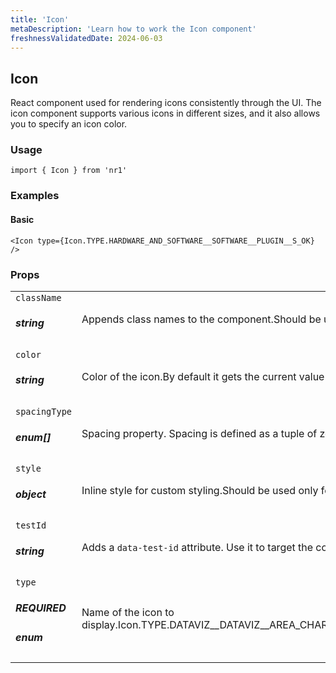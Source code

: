 ```yaml
---
title: 'Icon'
metaDescription: 'Learn how to work the Icon component'
freshnessValidatedDate: 2024-06-03
---
```

## Icon

React component used for rendering icons consistently through the UI. The icon component supports various icons in different sizes, and it also allows you to specify an icon color.

### Usage

```
import { Icon } from 'nr1'
```



### Examples

#### Basic

```
<Icon type={Icon.TYPE.HARDWARE_AND_SOFTWARE__SOFTWARE__PLUGIN__S_OK} />
```



### Props

|                                |                                                                                                                                                                                                                                                                                                                                                                                                                                                                                                                                                                                                                                                                                                                                                                                                                                                                                                                                                                                                                                                                                                                                                                                                                                                                                                                                                                                                                                                                                                                                                                                                                                                                                                                                                                                                                                                                                                                                                                                                                                                                                                                                                                                                                                                                                                                                                                                                                                                                                                                                                                                                                                                                                                                                                                                                                                                                                                                                                                                                                                                                                                                                                                                                                                                                                                                                                                                                                                                                                                                                                                                                                                                                                                                                                                                                                                                                                                                                                                                                                                                                                                                                                                                                                                                                                                                                                                                                                                                                                                                                                                                                                                                                                                                                                                                                                                                                                                                                                                                                                                                                                                                                                                                                                                                                                                                                                                                                                                                                                                                                                                                                                                                                                                                                                                                                                                                                                                                                                                                                                                                                                                                                                                                                                                                                                                                                                                                                                                                                                                                                                                                                                                                                                                                                                                                                                                                                                                                                                                                                                                                                                                                                                                                                                                                                                                                                                                                                                                                                                                                                                                                                                                                                                                                                                                                                                                                                                                                                                                                                                                                                                                                                                                                                                                                                                                                                                                                                                                                                                                                                                                                                                                                                                                                                                                                                                                                                                                                                                                                                                                                                                                                                                                                                                                                                                                                                                                                                                                                                                                                                                                                                                                                                                                                                                                                                                                                                                                                                                                                                                                                                                                                                                                                                                                                                                                                                                                                                                                                                                                                                                                                                                                                                                                                                                                                                                                                                                                                                                                                                                                                                                                                                                                                                                                                                                                                                                                                                                                                                                                                                                                                                                                                                                                                                                                                                                                                                                                                                                                                                                                                                                                                                                                                                                                                                                                                                                                                                                                                                                                                                                                                                                                                                                                                                                                                                                                                                                                                                                                                                                                                                                                                                                                                                                                                                                                                                                                                                                                                                                                                                                                                                                                                                                                                                                                                                                                                                                                                                                                                                                                                                                                                                                                                                                                                                                                                                                                                                                                                                                                                                                                                                                                                                                                                                                                                                                                                                                                                                                                                                                                                                                                                                                                                                                                                                                                                                                                                                                                                                                                                                                                                                                                                                                                                                                                                                                                                                                                                                                                                                                                                                                                                                                                                                                                                                                                                                                                                                                                                                                                                                                                                                                                                                                                                                                                                                                                                                                                                                                                                                                                                                                                                                                                                                                                                                                                                                                                                                                                                                                                                                                                                                                                                                                                                                                                                                                                                                                                                                                                                                                                                                                                                                                                                                                                                                                                                                                                                                                                                                                                                                                                                                                                                                                                                                                                                                                                                                                                                                                                                                                                                                                                                                                                                                                                                                                           |
| ------------------------------ | ----------------------------------------------------------------------------------------------------------------------------------------------------------------------------------------------------------------------------------------------------------------------------------------------------------------------------------------------------------------------------------------------------------------------------------------------------------------------------------------------------------------------------------------------------------------------------------------------------------------------------------------------------------------------------------------------------------------------------------------------------------------------------------------------------------------------------------------------------------------------------------------------------------------------------------------------------------------------------------------------------------------------------------------------------------------------------------------------------------------------------------------------------------------------------------------------------------------------------------------------------------------------------------------------------------------------------------------------------------------------------------------------------------------------------------------------------------------------------------------------------------------------------------------------------------------------------------------------------------------------------------------------------------------------------------------------------------------------------------------------------------------------------------------------------------------------------------------------------------------------------------------------------------------------------------------------------------------------------------------------------------------------------------------------------------------------------------------------------------------------------------------------------------------------------------------------------------------------------------------------------------------------------------------------------------------------------------------------------------------------------------------------------------------------------------------------------------------------------------------------------------------------------------------------------------------------------------------------------------------------------------------------------------------------------------------------------------------------------------------------------------------------------------------------------------------------------------------------------------------------------------------------------------------------------------------------------------------------------------------------------------------------------------------------------------------------------------------------------------------------------------------------------------------------------------------------------------------------------------------------------------------------------------------------------------------------------------------------------------------------------------------------------------------------------------------------------------------------------------------------------------------------------------------------------------------------------------------------------------------------------------------------------------------------------------------------------------------------------------------------------------------------------------------------------------------------------------------------------------------------------------------------------------------------------------------------------------------------------------------------------------------------------------------------------------------------------------------------------------------------------------------------------------------------------------------------------------------------------------------------------------------------------------------------------------------------------------------------------------------------------------------------------------------------------------------------------------------------------------------------------------------------------------------------------------------------------------------------------------------------------------------------------------------------------------------------------------------------------------------------------------------------------------------------------------------------------------------------------------------------------------------------------------------------------------------------------------------------------------------------------------------------------------------------------------------------------------------------------------------------------------------------------------------------------------------------------------------------------------------------------------------------------------------------------------------------------------------------------------------------------------------------------------------------------------------------------------------------------------------------------------------------------------------------------------------------------------------------------------------------------------------------------------------------------------------------------------------------------------------------------------------------------------------------------------------------------------------------------------------------------------------------------------------------------------------------------------------------------------------------------------------------------------------------------------------------------------------------------------------------------------------------------------------------------------------------------------------------------------------------------------------------------------------------------------------------------------------------------------------------------------------------------------------------------------------------------------------------------------------------------------------------------------------------------------------------------------------------------------------------------------------------------------------------------------------------------------------------------------------------------------------------------------------------------------------------------------------------------------------------------------------------------------------------------------------------------------------------------------------------------------------------------------------------------------------------------------------------------------------------------------------------------------------------------------------------------------------------------------------------------------------------------------------------------------------------------------------------------------------------------------------------------------------------------------------------------------------------------------------------------------------------------------------------------------------------------------------------------------------------------------------------------------------------------------------------------------------------------------------------------------------------------------------------------------------------------------------------------------------------------------------------------------------------------------------------------------------------------------------------------------------------------------------------------------------------------------------------------------------------------------------------------------------------------------------------------------------------------------------------------------------------------------------------------------------------------------------------------------------------------------------------------------------------------------------------------------------------------------------------------------------------------------------------------------------------------------------------------------------------------------------------------------------------------------------------------------------------------------------------------------------------------------------------------------------------------------------------------------------------------------------------------------------------------------------------------------------------------------------------------------------------------------------------------------------------------------------------------------------------------------------------------------------------------------------------------------------------------------------------------------------------------------------------------------------------------------------------------------------------------------------------------------------------------------------------------------------------------------------------------------------------------------------------------------------------------------------------------------------------------------------------------------------------------------------------------------------------------------------------------------------------------------------------------------------------------------------------------------------------------------------------------------------------------------------------------------------------------------------------------------------------------------------------------------------------------------------------------------------------------------------------------------------------------------------------------------------------------------------------------------------------------------------------------------------------------------------------------------------------------------------------------------------------------------------------------------------------------------------------------------------------------------------------------------------------------------------------------------------------------------------------------------------------------------------------------------------------------------------------------------------------------------------------------------------------------------------------------------------------------------------------------------------------------------------------------------------------------------------------------------------------------------------------------------------------------------------------------------------------------------------------------------------------------------------------------------------------------------------------------------------------------------------------------------------------------------------------------------------------------------------------------------------------------------------------------------------------------------------------------------------------------------------------------------------------------------------------------------------------------------------------------------------------------------------------------------------------------------------------------------------------------------------------------------------------------------------------------------------------------------------------------------------------------------------------------------------------------------------------------------------------------------------------------------------------------------------------------------------------------------------------------------------------------------------------------------------------------------------------------------------------------------------------------------------------------------------------------------------------------------------------------------------------------------------------------------------------------------------------------------------------------------------------------------------------------------------------------------------------------------------------------------------------------------------------------------------------------------------------------------------------------------------------------------------------------------------------------------------------------------------------------------------------------------------------------------------------------------------------------------------------------------------------------------------------------------------------------------------------------------------------------------------------------------------------------------------------------------------------------------------------------------------------------------------------------------------------------------------------------------------------------------------------------------------------------------------------------------------------------------------------------------------------------------------------------------------------------------------------------------------------------------------------------------------------------------------------------------------------------------------------------------------------------------------------------------------------------------------------------------------------------------------------------------------------------------------------------------------------------------------------------------------------------------------------------------------------------------------------------------------------------------------------------------------------------------------------------------------------------------------------------------------------------------------------------------------------------------------------------------------------------------------------------------------------------------------------------------------------------------------------------------------------------------------------------------------------------------------------------------------------------------------------------------------------------------------------------------------------------------------------------------------------------------------------------------------------------------------------------------------------------------------------------------------------------------------------------------------------------------------------------------------------------------------------------------------------------------------------------------------------------------------------------------------------------------------------------------------------------------------------------------------------------------------------------------------------------------------------------------------------------------------------------------------------------------------------------------------------------------------------------------------------------------------------------------------------------------------------------------------------------------------------------------------------------------------------------------------------------------------------------------------------------------------------------------------------------------------------------------------------------------------------------------------------------------------------------------------------------------------------------------------------------------------------------------------------------------------------------------------------------------------------------------------------------------------------------------------------------------------------------------------------------------------------------------------------------------------------------------------------------------------------------------------------------------------------------------------------------------------------------------------------------------------------------------------------------------------------------------------------------------------------------------------------------------------------------------------------------------------------------------------------------------------------------------------------------------------------------------------------------------------------------------------------------------------------------------------------------------------------------------------------------------------------------------------------------------------------------------------------------------------------------------------------------------------------------------------------------------------------------------------------------------------------------------------------------------------------------------------------------------------------------------------------------------------------------------------------------------------------------------------------------------------------------------------------------------------------------------------------------------------------------------------------------------------------------------------------------------------------------------------------------------------------------------------------------------------------------------------------------------------------------------------------------------------------------------------------------------------------------------------------------------------------------------------------------------------------------------------------------------------------------------------------------------------------------------------------------------------------------------------------------------------------------------------------------------------------------------------------------------------------------------------------------------------------------------------------------------------------------------------------------------------------------------------------------------------------------------------------------------------------------------------------------------------------------------------------------------------------------------------------------------------------------------------------------------------------------------------------------------------------------------------------------------------------------------------------------------------------------------------------------------------------------------------------------------------------------------------------------------------------------------------------------------------------------------------------------------------------------------------- |
| `className` <h5>string</h5>        | Appends class names to the component.Should be used only for positioning and spacing purposes.                                                                                                                                                                                                                                                                                                                                                                                                                                                                                                                                                                                                                                                                                                                                                                                                                                                                                                                                                                                                                                                                                                                                                                                                                                                                                                                                                                                                                                                                                                                                                                                                                                                                                                                                                                                                                                                                                                                                                                                                                                                                                                                                                                                                                                                                                                                                                                                                                                                                                                                                                                                                                                                                                                                                                                                                                                                                                                                                                                                                                                                                                                                                                                                                                                                                                                                                                                                                                                                                                                                                                                                                                                                                                                                                                                                                                                                                                                                                                                                                                                                                                                                                                                                                                                                                                                                                                                                                                                                                                                                                                                                                                                                                                                                                                                                                                                                                                                                                                                                                                                                                                                                                                                                                                                                                                                                                                                                                                                                                                                                                                                                                                                                                                                                                                                                                                                                                                                                                                                                                                                                                                                                                                                                                                                                                                                                                                                                                                                                                                                                                                                                                                                                                                                                                                                                                                                                                                                                                                                                                                                                                                                                                                                                                                                                                                                                                                                                                                                                                                                                                                                                                                                                                                                                                                                                                                                                                                                                                                                                                                                                                                                                                                                                                                                                                                                                                                                                                                                                                                                                                                                                                                                                                                                                                                                                                                                                                                                                                                                                                                                                                                                                                                                                                                                                                                                                                                                                                                                                                                                                                                                                                                                                                                                                                                                                                                                                                                                                                                                                                                                                                                                                                                                                                                                                                                                                                                                                                                                                                                                                                                                                                                                                                                                                                                                                                                                                                                                                                                                                                                                                                                                                                                                                                                                                                                                                                                                                                                                                                                                                                                                                                                                                                                                                                                                                                                                                                                                                                                                                                                                                                                                                                                                                                                                                                                                                                                                                                                                                                                                                                                                                                                                                                                                                                                                                                                                                                                                                                                                                                                                                                                                                                                                                                                                                                                                                                                                                                                                                                                                                                                                                                                                                                                                                                                                                                                                                                                                                                                                                                                                                                                                                                                                                                                                                                                                                                                                                                                                                                                                                                                                                                                                                                                                                                                                                                                                                                                                                                                                                                                                                                                                                                                                                                                                                                                                                                                                                                                                                                                                                                                                                                                                                                                                                                                                                                                                                                                                                                                                                                                                                                                                                                                                                                                                                                                                                                                                                                                                                                                                                                                                                                                                                                                                                                                                                                                                                                                                                                                                                                                                                                                                                                                                                                                                                                                                                                                                                                                                                                                                                                                                                                                                                                                                                                                                                                                                                                                                                                                                                                                                                                                                                                                                                                                                                                                                                                                                                                                                                                                                                                                                                                                                                                                                                                                                                                                                                                                                                                                                                                                                                                                                                                                                                            |
| `color` <h5>string</h5>            | Color of the icon.By default it gets the current value of the css `color` property of the element.                                                                                                                                                                                                                                                                                                                                                                                                                                                                                                                                                                                                                                                                                                                                                                                                                                                                                                                                                                                                                                                                                                                                                                                                                                                                                                                                                                                                                                                                                                                                                                                                                                                                                                                                                                                                                                                                                                                                                                                                                                                                                                                                                                                                                                                                                                                                                                                                                                                                                                                                                                                                                                                                                                                                                                                                                                                                                                                                                                                                                                                                                                                                                                                                                                                                                                                                                                                                                                                                                                                                                                                                                                                                                                                                                                                                                                                                                                                                                                                                                                                                                                                                                                                                                                                                                                                                                                                                                                                                                                                                                                                                                                                                                                                                                                                                                                                                                                                                                                                                                                                                                                                                                                                                                                                                                                                                                                                                                                                                                                                                                                                                                                                                                                                                                                                                                                                                                                                                                                                                                                                                                                                                                                                                                                                                                                                                                                                                                                                                                                                                                                                                                                                                                                                                                                                                                                                                                                                                                                                                                                                                                                                                                                                                                                                                                                                                                                                                                                                                                                                                                                                                                                                                                                                                                                                                                                                                                                                                                                                                                                                                                                                                                                                                                                                                                                                                                                                                                                                                                                                                                                                                                                                                                                                                                                                                                                                                                                                                                                                                                                                                                                                                                                                                                                                                                                                                                                                                                                                                                                                                                                                                                                                                                                                                                                                                                                                                                                                                                                                                                                                                                                                                                                                                                                                                                                                                                                                                                                                                                                                                                                                                                                                                                                                                                                                                                                                                                                                                                                                                                                                                                                                                                                                                                                                                                                                                                                                                                                                                                                                                                                                                                                                                                                                                                                                                                                                                                                                                                                                                                                                                                                                                                                                                                                                                                                                                                                                                                                                                                                                                                                                                                                                                                                                                                                                                                                                                                                                                                                                                                                                                                                                                                                                                                                                                                                                                                                                                                                                                                                                                                                                                                                                                                                                                                                                                                                                                                                                                                                                                                                                                                                                                                                                                                                                                                                                                                                                                                                                                                                                                                                                                                                                                                                                                                                                                                                                                                                                                                                                                                                                                                                                                                                                                                                                                                                                                                                                                                                                                                                                                                                                                                                                                                                                                                                                                                                                                                                                                                                                                                                                                                                                                                                                                                                                                                                                                                                                                                                                                                                                                                                                                                                                                                                                                                                                                                                                                                                                                                                                                                                                                                                                                                                                                                                                                                                                                                                                                                                                                                                                                                                                                                                                                                                                                                                                                                                                                                                                                                                                                                                                                                                                                                                                                                                                                                                                                                                                                                                                                                                                                                                                                                                                                                                                                                                                                                                                                                                                                                                                                                                                                                                                                                                                        |
| `spacingType` <h5>enum[]</h5>     | Spacing property. Spacing is defined as a tuple of zero to four values, which follow the same conventions as CSS properties like `margin` or `padding`. To omit a value, use `SPACING_TYPE.OMIT`.<OptionReference array>Icon.SPACING_TYPE.EXTRA_LARGEIcon.SPACING_TYPE.LARGEIcon.SPACING_TYPE.MEDIUMIcon.SPACING_TYPE.NONEIcon.SPACING_TYPE.OMITIcon.SPACING_TYPE.SMALL</OptionReference>                                                                                                                                                                                                                                                                                                                                                                                                                                                                                                                                                                                                                                                                                                                                                                                                                                                                                                                                                                                                                                                                                                                                                                                                                                                                                                                                                                                                                                                                                                                                                                                                                                                                                                                                                                                                                                                                                                                                                                                                                                                                                                                                                                                                                                                                                                                                                                                                                                                                                                                                                                                                                                                                                                                                                                                                                                                                                                                                                                                                                                                                                                                                                                                                                                                                                                                                                                                                                                                                                                                                                                                                                                                                                                                                                                                                                                                                                                                                                                                                                                                                                                                                                                                                                                                                                                                                                                                                                                                                                                                                                                                                                                                                                                                                                                                                                                                                                                                                                                                                                                                                                                                                                                                                                                                                                                                                                                                                                                                                                                                                                                                                                                                                                                                                                                                                                                                                                                                                                                                                                                                                                                                                                                                                                                                                                                                                                                                                                                                                                                                                                                                                                                                                                                                                                                                                                                                                                                                                                                                                                                                                                                                                                                                                                                                                                                                                                                                                                                                                                                                                                                                                                                                                                                                                                                                                                                                                                                                                                                                                                                                                                                                                                                                                                                                                                                                                                                                                                                                                                                                                                                                                                                                                                                                                                                                                                                                                                                                                                                                                                                                                                                                                                                                                                                                                                                                                                                                                                                                                                                                                                                                                                                                                                                                                                                                                                                                                                                                                                                                                                                                                                                                                                                                                                                                                                                                                                                                                                                                                                                                                                                                                                                                                                                                                                                                                                                                                                                                                                                                                                                                                                                                                                                                                                                                                                                                                                                                                                                                                                                                                                                                                                                                                                                                                                                                                                                                                                                                                                                                                                                                                                                                                                                                                                                                                                                                                                                                                                                                                                                                                                                                                                                                                                                                                                                                                                                                                                                                                                                                                                                                                                                                                                                                                                                                                                                                                                                                                                                                                                                                                                                                                                                                                                                                                                                                                                                                                                                                                                                                                                                                                                                                                                                                                                                                                                                                                                                                                                                                                                                                                                                                                                                                                                                                                                                                                                                                                                                                                                                                                                                                                                                                                                                                                                                                                                                                                                                                                                                                                                                                                                                                                                                                                                                                                                                                                                                                                                                                                                                                                                                                                                                                                                                                                                                                                                                                                                                                                                                                                                                                                                                                                                                                                                                                                                                                                                                                                                                                                                                                                                                                                                                                                                                                                                                                                                                                                                                                                                                                                                                                                                                                                                                                                                                                                                                                                                                                                                                                                                                                                                                                                                                                                                                                                                                                                                                                                                                                                                                                                                                                                                                                                                                                                                                                                                                                                                                            |
| `style` <h5>object</h5>            | Inline style for custom styling.Should be used only for positioning and spacing purposes.                                                                                                                                                                                                                                                                                                                                                                                                                                                                                                                                                                                                                                                                                                                                                                                                                                                                                                                                                                                                                                                                                                                                                                                                                                                                                                                                                                                                                                                                                                                                                                                                                                                                                                                                                                                                                                                                                                                                                                                                                                                                                                                                                                                                                                                                                                                                                                                                                                                                                                                                                                                                                                                                                                                                                                                                                                                                                                                                                                                                                                                                                                                                                                                                                                                                                                                                                                                                                                                                                                                                                                                                                                                                                                                                                                                                                                                                                                                                                                                                                                                                                                                                                                                                                                                                                                                                                                                                                                                                                                                                                                                                                                                                                                                                                                                                                                                                                                                                                                                                                                                                                                                                                                                                                                                                                                                                                                                                                                                                                                                                                                                                                                                                                                                                                                                                                                                                                                                                                                                                                                                                                                                                                                                                                                                                                                                                                                                                                                                                                                                                                                                                                                                                                                                                                                                                                                                                                                                                                                                                                                                                                                                                                                                                                                                                                                                                                                                                                                                                                                                                                                                                                                                                                                                                                                                                                                                                                                                                                                                                                                                                                                                                                                                                                                                                                                                                                                                                                                                                                                                                                                                                                                                                                                                                                                                                                                                                                                                                                                                                                                                                                                                                                                                                                                                                                                                                                                                                                                                                                                                                                                                                                                                                                                                                                                                                                                                                                                                                                                                                                                                                                                                                                                                                                                                                                                                                                                                                                                                                                                                                                                                                                                                                                                                                                                                                                                                                                                                                                                                                                                                                                                                                                                                                                                                                                                                                                                                                                                                                                                                                                                                                                                                                                                                                                                                                                                                                                                                                                                                                                                                                                                                                                                                                                                                                                                                                                                                                                                                                                                                                                                                                                                                                                                                                                                                                                                                                                                                                                                                                                                                                                                                                                                                                                                                                                                                                                                                                                                                                                                                                                                                                                                                                                                                                                                                                                                                                                                                                                                                                                                                                                                                                                                                                                                                                                                                                                                                                                                                                                                                                                                                                                                                                                                                                                                                                                                                                                                                                                                                                                                                                                                                                                                                                                                                                                                                                                                                                                                                                                                                                                                                                                                                                                                                                                                                                                                                                                                                                                                                                                                                                                                                                                                                                                                                                                                                                                                                                                                                                                                                                                                                                                                                                                                                                                                                                                                                                                                                                                                                                                                                                                                                                                                                                                                                                                                                                                                                                                                                                                                                                                                                                                                                                                                                                                                                                                                                                                                                                                                                                                                                                                                                                                                                                                                                                                                                                                                                                                                                                                                                                                                                                                                                                                                                                                                                                                                                                                                                                                                                                                                                                                                                                                                                                 |
| `testId` <h5>string</h5>           | Adds a `data-test-id` attribute. Use it to target the component in unit and E2E tests.For a test id to be valid, prefix it with your nerdpack id, followed up by a dot.For example, `my-nerdpack.some-element`.**Note:** You might not see `data-test-id` attributes as they are removed from the DOM, to debug them pass a `e2e-test` query parameter to the URL.                                                                                                                                                                                                                                                                                                                                                                                                                                                                                                                                                                                                                                                                                                                                                                                                                                                                                                                                                                                                                                                                                                                                                                                                                                                                                                                                                                                                                                                                                                                                                                                                                                                                                                                                                                                                                                                                                                                                                                                                                                                                                                                                                                                                                                                                                                                                                                                                                                                                                                                                                                                                                                                                                                                                                                                                                                                                                                                                                                                                                                                                                                                                                                                                                                                                                                                                                                                                                                                                                                                                                                                                                                                                                                                                                                                                                                                                                                                                                                                                                                                                                                                                                                                                                                                                                                                                                                                                                                                                                                                                                                                                                                                                                                                                                                                                                                                                                                                                                                                                                                                                                                                                                                                                                                                                                                                                                                                                                                                                                                                                                                                                                                                                                                                                                                                                                                                                                                                                                                                                                                                                                                                                                                                                                                                                                                                                                                                                                                                                                                                                                                                                                                                                                                                                                                                                                                                                                                                                                                                                                                                                                                                                                                                                                                                                                                                                                                                                                                                                                                                                                                                                                                                                                                                                                                                                                                                                                                                                                                                                                                                                                                                                                                                                                                                                                                                                                                                                                                                                                                                                                                                                                                                                                                                                                                                                                                                                                                                                                                                                                                                                                                                                                                                                                                                                                                                                                                                                                                                                                                                                                                                                                                                                                                                                                                                                                                                                                                                                                                                                                                                                                                                                                                                                                                                                                                                                                                                                                                                                                                                                                                                                                                                                                                                                                                                                                                                                                                                                                                                                                                                                                                                                                                                                                                                                                                                                                                                                                                                                                                                                                                                                                                                                                                                                                                                                                                                                                                                                                                                                                                                                                                                                                                                                                                                                                                                                                                                                                                                                                                                                                                                                                                                                                                                                                                                                                                                                                                                                                                                                                                                                                                                                                                                                                                                                                                                                                                                                                                                                                                                                                                                                                                                                                                                                                                                                                                                                                                                                                                                                                                                                                                                                                                                                                                                                                                                                                                                                                                                                                                                                                                                                                                                                                                                                                                                                                                                                                                                                                                                                                                                                                                                                                                                                                                                                                                                                                                                                                                                                                                                                                                                                                                                                                                                                                                                                                                                                                                                                                                                                                                                                                                                                                                                                                                                                                                                                                                                                                                                                                                                                                                                                                                                                                                                                                                                                                                                                                                                                                                                                                                                                                                                                                                                                                                                                                                                                                                                                                                                                                                                                                                                                                                                                                                                                                                                                                                                                                                                                                                                                                                                                                                                                                                                                                                                                                                                                                                                                                                                                                                                                                                                                                                                                                                                                                                                                                                                                                                                        |
| `type` <h5>REQUIRED</h5><h5>enum</h5> | Name of the icon to display.<OptionReference>Icon.TYPE.DATAVIZ\_\_DATAVIZ\_\_AREA_CHARTIcon.TYPE.DATAVIZ\_\_DATAVIZ\_\_BAR_CHARTIcon.TYPE.DATAVIZ\_\_DATAVIZ\_\_BILLBOARD_CHARTIcon.TYPE.DATAVIZ\_\_DATAVIZ\_\_BULLET_CHARTIcon.TYPE.DATAVIZ\_\_DATAVIZ\_\_CHARTIcon.TYPE.DATAVIZ\_\_DATAVIZ\_\_CHART\_\_A_ADDIcon.TYPE.DATAVIZ\_\_DATAVIZ\_\_CHART\_\_A_EDITIcon.TYPE.DATAVIZ\_\_DATAVIZ\_\_CHART\_\_A_REMOVEIcon.TYPE.DATAVIZ\_\_DATAVIZ\_\_DASHBOARDIcon.TYPE.DATAVIZ\_\_DATAVIZ\_\_DASHBOARD\_\_A_ADDIcon.TYPE.DATAVIZ\_\_DATAVIZ\_\_DASHBOARD\_\_A_EDITIcon.TYPE.DATAVIZ\_\_DATAVIZ\_\_DASHBOARD\_\_A_FILTERIcon.TYPE.DATAVIZ\_\_DATAVIZ\_\_DASHBOARD\_\_A_REMOVEIcon.TYPE.DATAVIZ\_\_DATAVIZ\_\_EVENT_FEED_CHARTIcon.TYPE.DATAVIZ\_\_DATAVIZ\_\_HEATMAP_CHARTIcon.TYPE.DATAVIZ\_\_DATAVIZ\_\_LINE_CHARTIcon.TYPE.DATAVIZ\_\_DATAVIZ\_\_MARKDOWNIcon.TYPE.DATAVIZ\_\_DATAVIZ\_\_PIE_CHARTIcon.TYPE.DATAVIZ\_\_DATAVIZ\_\_SCATTER_CHARTIcon.TYPE.DATAVIZ\_\_DATAVIZ\_\_SERVICE_MAP_CHARTIcon.TYPE.DATAVIZ\_\_DATAVIZ\_\_STACKED_BAR_CHARTIcon.TYPE.DATAVIZ\_\_DATAVIZ\_\_STACKED_HORIZONTAL_BAR_CHARTIcon.TYPE.DATAVIZ\_\_DATAVIZ\_\_TABLE_CHARTIcon.TYPE.DATAVIZ\_\_DATAVIZ\_\_TRAFFIC_LIGHTS_CHARTIcon.TYPE.DATAVIZ\_\_DATAVIZ\_\_VERTICAL_BAR_CHARTIcon.TYPE.DATE_AND_TIME\_\_DATE_AND_TIME\_\_DATEIcon.TYPE.DATE_AND_TIME\_\_DATE_AND_TIME\_\_DATE\_\_A_ADDIcon.TYPE.DATE_AND_TIME\_\_DATE_AND_TIME\_\_DATE\_\_A_REMOVEIcon.TYPE.DATE_AND_TIME\_\_DATE_AND_TIME\_\_TIMEIcon.TYPE.DATE_AND_TIME\_\_DATE_AND_TIME\_\_TIME\_\_A_ADDIcon.TYPE.DATE_AND_TIME\_\_DATE_AND_TIME\_\_TIME\_\_A_REMOVEIcon.TYPE.DOCUMENTS\_\_DOCUMENTS\_\_ATTACHMENTIcon.TYPE.DOCUMENTS\_\_DOCUMENTS\_\_DOCUMENTATIONIcon.TYPE.DOCUMENTS\_\_DOCUMENTS\_\_EMAILIcon.TYPE.DOCUMENTS\_\_DOCUMENTS\_\_EMAIL\_\_V_ALTERNATEIcon.TYPE.DOCUMENTS\_\_DOCUMENTS\_\_FILEIcon.TYPE.DOCUMENTS\_\_DOCUMENTS\_\_FILE\_\_A_ADDIcon.TYPE.DOCUMENTS\_\_DOCUMENTS\_\_FILE\_\_A_REMOVEIcon.TYPE.DOCUMENTS\_\_DOCUMENTS\_\_FOLDERIcon.TYPE.DOCUMENTS\_\_DOCUMENTS\_\_FOLDER\_\_A_ADDIcon.TYPE.DOCUMENTS\_\_DOCUMENTS\_\_FOLDER\_\_A_REMOVEIcon.TYPE.DOCUMENTS\_\_DOCUMENTS\_\_NOTESIcon.TYPE.DOCUMENTS\_\_DOCUMENTS\_\_NOTES\_\_A_ADDIcon.TYPE.DOCUMENTS\_\_DOCUMENTS\_\_NOTES\_\_A_EDITIcon.TYPE.DOCUMENTS\_\_DOCUMENTS\_\_NOTES\_\_A_REMOVEIcon.TYPE.HARDWARE_AND_SOFTWARE\_\_HARDWARE\_\_ANOMALIESIcon.TYPE.HARDWARE_AND_SOFTWARE\_\_HARDWARE\_\_CLUSTERIcon.TYPE.HARDWARE_AND_SOFTWARE\_\_HARDWARE\_\_CLUSTER\_\_A_INSPECTIcon.TYPE.HARDWARE_AND_SOFTWARE\_\_HARDWARE\_\_CLUSTER\_\_S_DISABLEDIcon.TYPE.HARDWARE_AND_SOFTWARE\_\_HARDWARE\_\_CLUSTER\_\_S_ERRORIcon.TYPE.HARDWARE_AND_SOFTWARE\_\_HARDWARE\_\_CLUSTER\_\_S_OKIcon.TYPE.HARDWARE_AND_SOFTWARE\_\_HARDWARE\_\_CLUSTER\_\_S_WARNINGIcon.TYPE.HARDWARE_AND_SOFTWARE\_\_HARDWARE\_\_CPUIcon.TYPE.HARDWARE_AND_SOFTWARE\_\_HARDWARE\_\_DESKTOPIcon.TYPE.HARDWARE_AND_SOFTWARE\_\_HARDWARE\_\_DESKTOP\_\_S_DISABLEDIcon.TYPE.HARDWARE_AND_SOFTWARE\_\_HARDWARE\_\_DESKTOP\_\_S_ERRORIcon.TYPE.HARDWARE_AND_SOFTWARE\_\_HARDWARE\_\_DESKTOP\_\_S_OKIcon.TYPE.HARDWARE_AND_SOFTWARE\_\_HARDWARE\_\_DESKTOP\_\_S_WARNINGIcon.TYPE.HARDWARE_AND_SOFTWARE\_\_HARDWARE\_\_MEMORYIcon.TYPE.HARDWARE_AND_SOFTWARE\_\_HARDWARE\_\_MOBILEIcon.TYPE.HARDWARE_AND_SOFTWARE\_\_HARDWARE\_\_MOBILE\_\_A_CHECKEDIcon.TYPE.HARDWARE_AND_SOFTWARE\_\_HARDWARE\_\_MOBILE\_\_S_DISABLEDIcon.TYPE.HARDWARE_AND_SOFTWARE\_\_HARDWARE\_\_MOBILE\_\_S_ERRORIcon.TYPE.HARDWARE_AND_SOFTWARE\_\_HARDWARE\_\_MOBILE\_\_S_OKIcon.TYPE.HARDWARE_AND_SOFTWARE\_\_HARDWARE\_\_MOBILE\_\_S_WARNINGIcon.TYPE.HARDWARE_AND_SOFTWARE\_\_HARDWARE\_\_NETWORKIcon.TYPE.HARDWARE_AND_SOFTWARE\_\_HARDWARE\_\_NETWORK\_\_A_INSPECTIcon.TYPE.HARDWARE_AND_SOFTWARE\_\_HARDWARE\_\_NETWORK\_\_S_DISABLEDIcon.TYPE.HARDWARE_AND_SOFTWARE\_\_HARDWARE\_\_NETWORK\_\_S_ERRORIcon.TYPE.HARDWARE_AND_SOFTWARE\_\_HARDWARE\_\_NETWORK\_\_S_OKIcon.TYPE.HARDWARE_AND_SOFTWARE\_\_HARDWARE\_\_NETWORK\_\_S_WARNINGIcon.TYPE.HARDWARE_AND_SOFTWARE\_\_HARDWARE\_\_SERVERIcon.TYPE.HARDWARE_AND_SOFTWARE\_\_HARDWARE\_\_SERVER\_\_A_ADDIcon.TYPE.HARDWARE_AND_SOFTWARE\_\_HARDWARE\_\_SERVER\_\_A_CONFIGUREIcon.TYPE.HARDWARE_AND_SOFTWARE\_\_HARDWARE\_\_SERVER\_\_A_EDITIcon.TYPE.HARDWARE_AND_SOFTWARE\_\_HARDWARE\_\_SERVER\_\_A_INSPECTIcon.TYPE.HARDWARE_AND_SOFTWARE\_\_HARDWARE\_\_SERVER\_\_A_PAUSEIcon.TYPE.HARDWARE_AND_SOFTWARE\_\_HARDWARE\_\_SERVER\_\_A_REMOVEIcon.TYPE.HARDWARE_AND_SOFTWARE\_\_HARDWARE\_\_SERVER\_\_S_DISABLEDIcon.TYPE.HARDWARE_AND_SOFTWARE\_\_HARDWARE\_\_SERVER\_\_S_ERRORIcon.TYPE.HARDWARE_AND_SOFTWARE\_\_HARDWARE\_\_SERVER\_\_S_OKIcon.TYPE.HARDWARE_AND_SOFTWARE\_\_HARDWARE\_\_SERVER\_\_S_WARNINGIcon.TYPE.HARDWARE_AND_SOFTWARE\_\_HARDWARE\_\_STORAGEIcon.TYPE.HARDWARE_AND_SOFTWARE\_\_KUBERNETES\_\_K8S_CLUSTERIcon.TYPE.HARDWARE_AND_SOFTWARE\_\_KUBERNETES\_\_K8S_CONTAINERIcon.TYPE.HARDWARE_AND_SOFTWARE\_\_KUBERNETES\_\_K8S_DEPLOYMENTIcon.TYPE.HARDWARE_AND_SOFTWARE\_\_KUBERNETES\_\_K8S_MASTER_NODEIcon.TYPE.HARDWARE_AND_SOFTWARE\_\_KUBERNETES\_\_K8S_NAMESPACEIcon.TYPE.HARDWARE_AND_SOFTWARE\_\_KUBERNETES\_\_K8S_NODEIcon.TYPE.HARDWARE_AND_SOFTWARE\_\_KUBERNETES\_\_K8S_PODIcon.TYPE.HARDWARE_AND_SOFTWARE\_\_KUBERNETES\_\_K8S_SERVICEIcon.TYPE.HARDWARE_AND_SOFTWARE\_\_SOFTWARE\_\_ALL_ENTITIESIcon.TYPE.HARDWARE_AND_SOFTWARE\_\_SOFTWARE\_\_APPLICATIONIcon.TYPE.HARDWARE_AND_SOFTWARE\_\_SOFTWARE\_\_APPLICATION\_\_A_CHECKEDIcon.TYPE.HARDWARE_AND_SOFTWARE\_\_SOFTWARE\_\_APPLICATION\_\_S_DISABLEDIcon.TYPE.HARDWARE_AND_SOFTWARE\_\_SOFTWARE\_\_APPLICATION\_\_S_ERRORIcon.TYPE.HARDWARE_AND_SOFTWARE\_\_SOFTWARE\_\_APPLICATION\_\_S_OKIcon.TYPE.HARDWARE_AND_SOFTWARE\_\_SOFTWARE\_\_APPLICATION\_\_S_WARNINGIcon.TYPE.HARDWARE_AND_SOFTWARE\_\_SOFTWARE\_\_BROWSERIcon.TYPE.HARDWARE_AND_SOFTWARE\_\_SOFTWARE\_\_BROWSER\_\_A_CHECKEDIcon.TYPE.HARDWARE_AND_SOFTWARE\_\_SOFTWARE\_\_BROWSER\_\_S_DISABLEDIcon.TYPE.HARDWARE_AND_SOFTWARE\_\_SOFTWARE\_\_BROWSER\_\_S_ERRORIcon.TYPE.HARDWARE_AND_SOFTWARE\_\_SOFTWARE\_\_BROWSER\_\_S_OKIcon.TYPE.HARDWARE_AND_SOFTWARE\_\_SOFTWARE\_\_BROWSER\_\_S_WARNINGIcon.TYPE.HARDWARE_AND_SOFTWARE\_\_SOFTWARE\_\_CLOUDIcon.TYPE.HARDWARE_AND_SOFTWARE\_\_SOFTWARE\_\_CODEIcon.TYPE.HARDWARE_AND_SOFTWARE\_\_SOFTWARE\_\_CONTAINERIcon.TYPE.HARDWARE_AND_SOFTWARE\_\_SOFTWARE\_\_CONTROL_CENTERIcon.TYPE.HARDWARE_AND_SOFTWARE\_\_SOFTWARE\_\_CORRELATIONIcon.TYPE.HARDWARE_AND_SOFTWARE\_\_SOFTWARE\_\_CORRELATION_REASONINGIcon.TYPE.HARDWARE_AND_SOFTWARE\_\_SOFTWARE\_\_DATABASEIcon.TYPE.HARDWARE_AND_SOFTWARE\_\_SOFTWARE\_\_DATABASE\_\_A_CHECKEDIcon.TYPE.HARDWARE_AND_SOFTWARE\_\_SOFTWARE\_\_DATABASE\_\_S_DISABLEDIcon.TYPE.HARDWARE_AND_SOFTWARE\_\_SOFTWARE\_\_DATABASE\_\_S_ERRORIcon.TYPE.HARDWARE_AND_SOFTWARE\_\_SOFTWARE\_\_DATABASE\_\_S_OKIcon.TYPE.HARDWARE_AND_SOFTWARE\_\_SOFTWARE\_\_DATABASE\_\_S_WARNINGIcon.TYPE.HARDWARE_AND_SOFTWARE\_\_SOFTWARE\_\_DECISIONSIcon.TYPE.HARDWARE_AND_SOFTWARE\_\_SOFTWARE\_\_DESTINATIONSIcon.TYPE.HARDWARE_AND_SOFTWARE\_\_SOFTWARE\_\_DOWNSTREAM_CONNECTIONIcon.TYPE.HARDWARE_AND_SOFTWARE\_\_SOFTWARE\_\_DOWNSTREAM_DEPLOYMENTIcon.TYPE.HARDWARE_AND_SOFTWARE\_\_SOFTWARE\_\_EVENTIcon.TYPE.HARDWARE_AND_SOFTWARE\_\_SOFTWARE\_\_FEEDIcon.TYPE.HARDWARE_AND_SOFTWARE\_\_SOFTWARE\_\_LIVE_VIEWIcon.TYPE.HARDWARE_AND_SOFTWARE\_\_SOFTWARE\_\_LOGSIcon.TYPE.HARDWARE_AND_SOFTWARE\_\_SOFTWARE\_\_MOBILE_APPLICATIONIcon.TYPE.HARDWARE_AND_SOFTWARE\_\_SOFTWARE\_\_MOBILE_APPLICATION\_\_A_CHECKEDIcon.TYPE.HARDWARE_AND_SOFTWARE\_\_SOFTWARE\_\_MOBILE_APPLICATION\_\_S_DISABLEDIcon.TYPE.HARDWARE_AND_SOFTWARE\_\_SOFTWARE\_\_MOBILE_APPLICATION\_\_S_ERRORIcon.TYPE.HARDWARE_AND_SOFTWARE\_\_SOFTWARE\_\_MOBILE_APPLICATION\_\_S_OKIcon.TYPE.HARDWARE_AND_SOFTWARE\_\_SOFTWARE\_\_MOBILE_APPLICATION\_\_S_WARNINGIcon.TYPE.HARDWARE_AND_SOFTWARE\_\_SOFTWARE\_\_MONITORINGIcon.TYPE.HARDWARE_AND_SOFTWARE\_\_SOFTWARE\_\_NODEIcon.TYPE.HARDWARE_AND_SOFTWARE\_\_SOFTWARE\_\_OVERVIEWIcon.TYPE.HARDWARE_AND_SOFTWARE\_\_SOFTWARE\_\_PATHWAYIcon.TYPE.HARDWARE_AND_SOFTWARE\_\_SOFTWARE\_\_PLUGINIcon.TYPE.HARDWARE_AND_SOFTWARE\_\_SOFTWARE\_\_PLUGIN\_\_A_CHECKEDIcon.TYPE.HARDWARE_AND_SOFTWARE\_\_SOFTWARE\_\_PLUGIN\_\_S_DISABLEDIcon.TYPE.HARDWARE_AND_SOFTWARE\_\_SOFTWARE\_\_PLUGIN\_\_S_ERRORIcon.TYPE.HARDWARE_AND_SOFTWARE\_\_SOFTWARE\_\_PLUGIN\_\_S_OKIcon.TYPE.HARDWARE_AND_SOFTWARE\_\_SOFTWARE\_\_PLUGIN\_\_S_WARNINGIcon.TYPE.HARDWARE_AND_SOFTWARE\_\_SOFTWARE\_\_QUERYIcon.TYPE.HARDWARE_AND_SOFTWARE\_\_SOFTWARE\_\_SERVICEIcon.TYPE.HARDWARE_AND_SOFTWARE\_\_SOFTWARE\_\_SERVICE\_\_A_CHECKEDIcon.TYPE.HARDWARE_AND_SOFTWARE\_\_SOFTWARE\_\_SERVICE\_\_S_DISABLEDIcon.TYPE.HARDWARE_AND_SOFTWARE\_\_SOFTWARE\_\_SERVICE\_\_S_ERRORIcon.TYPE.HARDWARE_AND_SOFTWARE\_\_SOFTWARE\_\_SERVICE\_\_S_OKIcon.TYPE.HARDWARE_AND_SOFTWARE\_\_SOFTWARE\_\_SERVICE\_\_S_WARNINGIcon.TYPE.HARDWARE_AND_SOFTWARE\_\_SOFTWARE\_\_SOURCESIcon.TYPE.HARDWARE_AND_SOFTWARE\_\_SOFTWARE\_\_STACK_TRACEIcon.TYPE.HARDWARE_AND_SOFTWARE\_\_SOFTWARE\_\_SYNTHESIZED_ENTITYIcon.TYPE.HARDWARE_AND_SOFTWARE\_\_SOFTWARE\_\_SYNTHETICS_MONITORIcon.TYPE.HARDWARE_AND_SOFTWARE\_\_SOFTWARE\_\_SYSTEMIcon.TYPE.HARDWARE_AND_SOFTWARE\_\_SOFTWARE\_\_TRACESIcon.TYPE.HARDWARE_AND_SOFTWARE\_\_SOFTWARE\_\_TRAFFICIcon.TYPE.HARDWARE_AND_SOFTWARE\_\_SOFTWARE\_\_UPSTREAM_CONNECTIONIcon.TYPE.HARDWARE_AND_SOFTWARE\_\_SOFTWARE\_\_UPSTREAM_DEPLOYMENTIcon.TYPE.HARDWARE_AND_SOFTWARE\_\_SOFTWARE\_\_WORKLOADSIcon.TYPE.INTERFACE\_\_ARROW\_\_ARROW_BOTTOMIcon.TYPE.INTERFACE\_\_ARROW\_\_ARROW_BOTTOM\_\_V_ALTERNATEIcon.TYPE.INTERFACE\_\_ARROW\_\_ARROW_BOTTOM\_\_V_ALTERNATE\_\_WEIGHT_BOLDIcon.TYPE.INTERFACE\_\_ARROW\_\_ARROW_DIAGONAL_BOTTOM_LEFTIcon.TYPE.INTERFACE\_\_ARROW\_\_ARROW_DIAGONAL_BOTTOM_RIGHTIcon.TYPE.INTERFACE\_\_ARROW\_\_ARROW_DIAGONAL_TOP_LEFTIcon.TYPE.INTERFACE\_\_ARROW\_\_ARROW_DIAGONAL_TOP_RIGHTIcon.TYPE.INTERFACE\_\_ARROW\_\_ARROW_HORIZONTALIcon.TYPE.INTERFACE\_\_ARROW\_\_ARROW_LEFTIcon.TYPE.INTERFACE\_\_ARROW\_\_ARROW_LEFT\_\_V_ALTERNATEIcon.TYPE.INTERFACE\_\_ARROW\_\_ARROW_LEFT\_\_V_ALTERNATE\_\_WEIGHT_BOLDIcon.TYPE.INTERFACE\_\_ARROW\_\_ARROW_RIGHTIcon.TYPE.INTERFACE\_\_ARROW\_\_ARROW_RIGHT\_\_V_ALTERNATEIcon.TYPE.INTERFACE\_\_ARROW\_\_ARROW_RIGHT\_\_V_ALTERNATE\_\_WEIGHT_BOLDIcon.TYPE.INTERFACE\_\_ARROW\_\_ARROW_TOPIcon.TYPE.INTERFACE\_\_ARROW\_\_ARROW_TOP\_\_V_ALTERNATEIcon.TYPE.INTERFACE\_\_ARROW\_\_ARROW_TOP\_\_V_ALTERNATE\_\_WEIGHT_BOLDIcon.TYPE.INTERFACE\_\_ARROW\_\_ARROW_VERTICALIcon.TYPE.INTERFACE\_\_ARROW\_\_EXPANDIcon.TYPE.INTERFACE\_\_ARROW\_\_GO_TOIcon.TYPE.INTERFACE\_\_ARROW\_\_MOVEIcon.TYPE.INTERFACE\_\_ARROW\_\_RESIZEIcon.TYPE.INTERFACE\_\_ARROW\_\_RETURN_LEFTIcon.TYPE.INTERFACE\_\_ARROW\_\_RETURN_RIGHTIcon.TYPE.INTERFACE\_\_ARROW\_\_SHRINKIcon.TYPE.INTERFACE\_\_ARROW\_\_SORTIcon.TYPE.INTERFACE\_\_CARET\_\_CARET_BOTTOMIcon.TYPE.INTERFACE\_\_CARET\_\_CARET_BOTTOM\_\_SIZE_8Icon.TYPE.INTERFACE\_\_CARET\_\_CARET_BOTTOM\_\_V_ALTERNATEIcon.TYPE.INTERFACE\_\_CARET\_\_CARET_BOTTOM\_\_WEIGHT_BOLDIcon.TYPE.INTERFACE\_\_CARET\_\_CARET_BOTTOM\_\_WEIGHT_BOLD\_\_SIZE_8Icon.TYPE.INTERFACE\_\_CARET\_\_CARET_LEFTIcon.TYPE.INTERFACE\_\_CARET\_\_CARET_LEFT\_\_SIZE_8Icon.TYPE.INTERFACE\_\_CARET\_\_CARET_LEFT\_\_V_ALTERNATEIcon.TYPE.INTERFACE\_\_CARET\_\_CARET_LEFT\_\_WEIGHT_BOLDIcon.TYPE.INTERFACE\_\_CARET\_\_CARET_LEFT\_\_WEIGHT_BOLD\_\_SIZE_8Icon.TYPE.INTERFACE\_\_CARET\_\_CARET_RIGHTIcon.TYPE.INTERFACE\_\_CARET\_\_CARET_RIGHT\_\_SIZE_8Icon.TYPE.INTERFACE\_\_CARET\_\_CARET_RIGHT\_\_V_ALTERNATEIcon.TYPE.INTERFACE\_\_CARET\_\_CARET_RIGHT\_\_WEIGHT_BOLDIcon.TYPE.INTERFACE\_\_CARET\_\_CARET_RIGHT\_\_WEIGHT_BOLD\_\_SIZE_8Icon.TYPE.INTERFACE\_\_CARET\_\_CARET_TOPIcon.TYPE.INTERFACE\_\_CARET\_\_CARET_TOP\_\_SIZE_8Icon.TYPE.INTERFACE\_\_CARET\_\_CARET_TOP\_\_V_ALTERNATEIcon.TYPE.INTERFACE\_\_CARET\_\_CARET_TOP\_\_WEIGHT_BOLDIcon.TYPE.INTERFACE\_\_CARET\_\_CARET_TOP\_\_WEIGHT_BOLD\_\_SIZE_8Icon.TYPE.INTERFACE\_\_CHEVRON\_\_CHEVRON_BOTTOMIcon.TYPE.INTERFACE\_\_CHEVRON\_\_CHEVRON_BOTTOM\_\_SIZE_8Icon.TYPE.INTERFACE\_\_CHEVRON\_\_CHEVRON_BOTTOM\_\_V_ALTERNATEIcon.TYPE.INTERFACE\_\_CHEVRON\_\_CHEVRON_BOTTOM\_\_WEIGHT_BOLDIcon.TYPE.INTERFACE\_\_CHEVRON\_\_CHEVRON_BOTTOM\_\_WEIGHT_BOLD\_\_SIZE_8Icon.TYPE.INTERFACE\_\_CHEVRON\_\_CHEVRON_LEFTIcon.TYPE.INTERFACE\_\_CHEVRON\_\_CHEVRON_LEFT\_\_SIZE_8Icon.TYPE.INTERFACE\_\_CHEVRON\_\_CHEVRON_LEFT\_\_V_ALTERNATEIcon.TYPE.INTERFACE\_\_CHEVRON\_\_CHEVRON_LEFT\_\_WEIGHT_BOLDIcon.TYPE.INTERFACE\_\_CHEVRON\_\_CHEVRON_LEFT\_\_WEIGHT_BOLD\_\_SIZE_8Icon.TYPE.INTERFACE\_\_CHEVRON\_\_CHEVRON_RIGHTIcon.TYPE.INTERFACE\_\_CHEVRON\_\_CHEVRON_RIGHT\_\_SIZE_8Icon.TYPE.INTERFACE\_\_CHEVRON\_\_CHEVRON_RIGHT\_\_V_ALTERNATEIcon.TYPE.INTERFACE\_\_CHEVRON\_\_CHEVRON_RIGHT\_\_WEIGHT_BOLDIcon.TYPE.INTERFACE\_\_CHEVRON\_\_CHEVRON_RIGHT\_\_WEIGHT_BOLD\_\_SIZE_8Icon.TYPE.INTERFACE\_\_CHEVRON\_\_CHEVRON_TOPIcon.TYPE.INTERFACE\_\_CHEVRON\_\_CHEVRON_TOP\_\_SIZE_8Icon.TYPE.INTERFACE\_\_CHEVRON\_\_CHEVRON_TOP\_\_V_ALTERNATEIcon.TYPE.INTERFACE\_\_CHEVRON\_\_CHEVRON_TOP\_\_WEIGHT_BOLDIcon.TYPE.INTERFACE\_\_CHEVRON\_\_CHEVRON_TOP\_\_WEIGHT_BOLD\_\_SIZE_8Icon.TYPE.INTERFACE\_\_INFO\_\_ANNOUNCEMENTIcon.TYPE.INTERFACE\_\_INFO\_\_HELPIcon.TYPE.INTERFACE\_\_INFO\_\_INFOIcon.TYPE.INTERFACE\_\_INFO\_\_INFO\_\_WEIGHT_BOLDIcon.TYPE.INTERFACE\_\_OPERATIONS\_\_ADJUSTIcon.TYPE.INTERFACE\_\_OPERATIONS\_\_ALERTIcon.TYPE.INTERFACE\_\_OPERATIONS\_\_ALERT\_\_A_REMOVEIcon.TYPE.INTERFACE\_\_OPERATIONS\_\_ALERT\_\_S_OFFIcon.TYPE.INTERFACE\_\_OPERATIONS\_\_ALERT\_\_S_ONIcon.TYPE.INTERFACE\_\_OPERATIONS\_\_ARCHIVEIcon.TYPE.INTERFACE\_\_OPERATIONS\_\_CENTERIcon.TYPE.INTERFACE\_\_OPERATIONS\_\_CLOSEIcon.TYPE.INTERFACE\_\_OPERATIONS\_\_CLOSE\_\_SIZE_8Icon.TYPE.INTERFACE\_\_OPERATIONS\_\_CLOSE\_\_V_ALTERNATEIcon.TYPE.INTERFACE\_\_OPERATIONS\_\_CONFIGUREIcon.TYPE.INTERFACE\_\_OPERATIONS\_\_COPY_TOIcon.TYPE.INTERFACE\_\_OPERATIONS\_\_COPY_TO_CLIPBOARDIcon.TYPE.INTERFACE\_\_OPERATIONS\_\_DOWNLOADIcon.TYPE.INTERFACE\_\_OPERATIONS\_\_DRAGIcon.TYPE.INTERFACE\_\_OPERATIONS\_\_EDITIcon.TYPE.INTERFACE\_\_OPERATIONS\_\_EXPORTIcon.TYPE.INTERFACE\_\_OPERATIONS\_\_EXTERNAL_LINKIcon.TYPE.INTERFACE\_\_OPERATIONS\_\_FILTERIcon.TYPE.INTERFACE\_\_OPERATIONS\_\_FILTER\_\_A_ADDIcon.TYPE.INTERFACE\_\_OPERATIONS\_\_FILTER\_\_A_REMOVEIcon.TYPE.INTERFACE\_\_OPERATIONS\_\_FILTER\_\_V_ALTERNATEIcon.TYPE.INTERFACE\_\_OPERATIONS\_\_FOLLOWIcon.TYPE.INTERFACE\_\_OPERATIONS\_\_GROUPIcon.TYPE.INTERFACE\_\_OPERATIONS\_\_GROUP\_\_A_REMOVEIcon.TYPE.INTERFACE\_\_OPERATIONS\_\_GROUP\_\_V_ALTERNATEIcon.TYPE.INTERFACE\_\_OPERATIONS\_\_HIDEIcon.TYPE.INTERFACE\_\_OPERATIONS\_\_HIDE_OTHERSIcon.TYPE.INTERFACE\_\_OPERATIONS\_\_HIGHLIGHTIcon.TYPE.INTERFACE\_\_OPERATIONS\_\_IMPORTIcon.TYPE.INTERFACE\_\_OPERATIONS\_\_MOREIcon.TYPE.INTERFACE\_\_OPERATIONS\_\_PAUSEIcon.TYPE.INTERFACE\_\_OPERATIONS\_\_PAUSE_ALTERNATE\_\_V_ALTERNATEIcon.TYPE.INTERFACE\_\_OPERATIONS\_\_PINIcon.TYPE.INTERFACE\_\_OPERATIONS\_\_PLAYIcon.TYPE.INTERFACE\_\_OPERATIONS\_\_PLAY_ALTERNATE\_\_V_ALTERNATEIcon.TYPE.INTERFACE\_\_OPERATIONS\_\_REARRANGEIcon.TYPE.INTERFACE\_\_OPERATIONS\_\_REDOIcon.TYPE.INTERFACE\_\_OPERATIONS\_\_REFRESHIcon.TYPE.INTERFACE\_\_OPERATIONS\_\_REMOVE\_\_V_ALTERNATEIcon.TYPE.INTERFACE\_\_OPERATIONS\_\_REPLY\_\_A_REPLYIcon.TYPE.INTERFACE\_\_OPERATIONS\_\_SEARCHIcon.TYPE.INTERFACE\_\_OPERATIONS\_\_SEARCH\_\_V_ALTERNATEIcon.TYPE.INTERFACE\_\_OPERATIONS\_\_SELECTIONIcon.TYPE.INTERFACE\_\_OPERATIONS\_\_SELECTION\_\_V_ALTERNATEIcon.TYPE.INTERFACE\_\_OPERATIONS\_\_SHAREIcon.TYPE.INTERFACE\_\_OPERATIONS\_\_SHARE_LINKIcon.TYPE.INTERFACE\_\_OPERATIONS\_\_SHOWIcon.TYPE.INTERFACE\_\_OPERATIONS\_\_SKIP_BACKIcon.TYPE.INTERFACE\_\_OPERATIONS\_\_SKIP_FORWARDIcon.TYPE.INTERFACE\_\_OPERATIONS\_\_TAGIcon.TYPE.INTERFACE\_\_OPERATIONS\_\_TRASHIcon.TYPE.INTERFACE\_\_OPERATIONS\_\_TV_MODEIcon.TYPE.INTERFACE\_\_OPERATIONS\_\_TV_MODE\_\_A_TV_MODEIcon.TYPE.INTERFACE\_\_OPERATIONS\_\_UNDOIcon.TYPE.INTERFACE\_\_OPERATIONS\_\_UNPINIcon.TYPE.INTERFACE\_\_OPERATIONS\_\_UPLOADIcon.TYPE.INTERFACE\_\_PLACEHOLDERS\_\_CUSTOM_PLACEHOLDERIcon.TYPE.INTERFACE\_\_PLACEHOLDERS\_\_ICON_PLACEHOLDERIcon.TYPE.INTERFACE\_\_SIGN\_\_ASTERISKIcon.TYPE.INTERFACE\_\_SIGN\_\_CHECKMARKIcon.TYPE.INTERFACE\_\_SIGN\_\_CHECKMARK\_\_V_ALTERNATEIcon.TYPE.INTERFACE\_\_SIGN\_\_CHECKMARK\_\_V_ALTERNATE\_\_WEIGHT_BOLDIcon.TYPE.INTERFACE\_\_SIGN\_\_CLOSEIcon.TYPE.INTERFACE\_\_SIGN\_\_DOLLAR_SIGNIcon.TYPE.INTERFACE\_\_SIGN\_\_EXCLAMATIONIcon.TYPE.INTERFACE\_\_SIGN\_\_EXCLAMATION\_\_V_ALTERNATEIcon.TYPE.INTERFACE\_\_SIGN\_\_MINUSIcon.TYPE.INTERFACE\_\_SIGN\_\_MINUS\_\_V_ALTERNATEIcon.TYPE.INTERFACE\_\_SIGN\_\_NUMBERIcon.TYPE.INTERFACE\_\_SIGN\_\_PLUSIcon.TYPE.INTERFACE\_\_SIGN\_\_PLUS\_\_V_ALTERNATEIcon.TYPE.INTERFACE\_\_SIGN\_\_TIMESIcon.TYPE.INTERFACE\_\_SIGN\_\_TIMES\_\_SIZE_8Icon.TYPE.INTERFACE\_\_SIGN\_\_TIMES\_\_V_ALTERNATEIcon.TYPE.INTERFACE\_\_STATE\_\_CLOSEDIcon.TYPE.INTERFACE\_\_STATE\_\_CRITICALIcon.TYPE.INTERFACE\_\_STATE\_\_CRITICAL\_\_WEIGHT_BOLDIcon.TYPE.INTERFACE\_\_STATE\_\_DISABLEDIcon.TYPE.INTERFACE\_\_STATE\_\_ENABLEDIcon.TYPE.INTERFACE\_\_STATE\_\_HEALTHYIcon.TYPE.INTERFACE\_\_STATE\_\_LOADINGIcon.TYPE.INTERFACE\_\_STATE\_\_LOCKIcon.TYPE.INTERFACE\_\_STATE\_\_OPENIcon.TYPE.INTERFACE\_\_STATE\_\_PRIVATEIcon.TYPE.INTERFACE\_\_STATE\_\_PUBLICIcon.TYPE.INTERFACE\_\_STATE\_\_UNAVAILABLEIcon.TYPE.INTERFACE\_\_STATE\_\_UNLOCKIcon.TYPE.INTERFACE\_\_STATE\_\_WARNINGIcon.TYPE.INTERFACE\_\_STATE\_\_WARNING\_\_WEIGHT_BOLDIcon.TYPE.INTERFACE\_\_VIEW\_\_ENTER_FULL_SCREENIcon.TYPE.INTERFACE\_\_VIEW\_\_EXIT_FULL_SCREENIcon.TYPE.INTERFACE\_\_VIEW\_\_GRID_VIEWIcon.TYPE.INTERFACE\_\_VIEW\_\_HIGH_DENSITY_VIEWIcon.TYPE.INTERFACE\_\_VIEW\_\_LAYER_LISTIcon.TYPE.INTERFACE\_\_VIEW\_\_LIST_VIEWIcon.TYPE.INTERFACE\_\_VIEW\_\_SIXTH_SENSEIcon.TYPE.INTERFACE\_\_VIEW\_\_THEME_TOGGLEIcon.TYPE.INTERFACE\_\_VIEW\_\_THEME_TOGGLE\_\_S_DARKIcon.TYPE.INTERFACE\_\_VIEW\_\_THEME_TOGGLE\_\_S_LIGHTIcon.TYPE.LOCATION\_\_LOCATION\_\_HOMEIcon.TYPE.LOCATION\_\_LOCATION\_\_MAPIcon.TYPE.LOCATION\_\_LOCATION\_\_PINIcon.TYPE.LOCATION\_\_LOCATION\_\_WORLDIcon.TYPE.PROFILES\_\_EVENTS\_\_COMMENTIcon.TYPE.PROFILES\_\_EVENTS\_\_COMMENT\_\_A_EDITIcon.TYPE.PROFILES\_\_EVENTS\_\_FAVORITEIcon.TYPE.PROFILES\_\_EVENTS\_\_FAVORITE\_\_WEIGHT_BOLDIcon.TYPE.PROFILES\_\_EVENTS\_\_LIKEIcon.TYPE.PROFILES\_\_USERS\_\_ORGANIZATIONIcon.TYPE.PROFILES\_\_USERS\_\_ORGANIZATION\_\_A_ADDIcon.TYPE.PROFILES\_\_USERS\_\_ORGANIZATION\_\_A_EDITIcon.TYPE.PROFILES\_\_USERS\_\_ORGANIZATION\_\_A_REMOVEIcon.TYPE.PROFILES\_\_USERS\_\_TEAMIcon.TYPE.PROFILES\_\_USERS\_\_TEAM\_\_A_ADDIcon.TYPE.PROFILES\_\_USERS\_\_TEAM\_\_A_EDITIcon.TYPE.PROFILES\_\_USERS\_\_TEAM\_\_A_REMOVEIcon.TYPE.PROFILES\_\_USERS\_\_USERIcon.TYPE.PROFILES\_\_USERS\_\_USER\_\_A_ADDIcon.TYPE.PROFILES\_\_USERS\_\_USER\_\_A_EDITIcon.TYPE.PROFILES\_\_USERS\_\_USER\_\_A_REMOVE> |